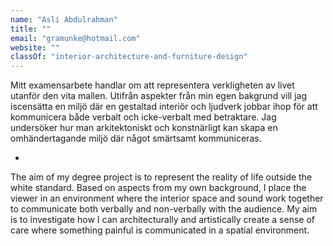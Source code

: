 ```yaml
---
name: "Asli Abdulrahman"
title: ""
email: "gramunke@hotmail.com"
website: ""
classOf: "interior-architecture-and-furniture-design"
---
```









Mitt examensarbete handlar om att representera verkligheten av livet utanför den vita mallen. Utifrån aspekter från min egen bakgrund vill jag iscensätta en miljö där en gestaltad interiör och ljudverk jobbar ihop för att kommunicera både verbalt och icke-verbalt med betraktare. Jag undersöker hur man arkitektoniskt och konstnärligt kan skapa en omhändertagande miljö där något smärtsamt kommuniceras.

-

The aim of my degree project is to represent the reality of life outside the white standard. Based on aspects from my own background, I place the viewer in an environment where the interior space and sound work together to communicate both verbally and non-verbally with the audience. My aim is to investigate how I can architecturally and artistically create a sense of care where something painful is communicated in a spatial environment.

<ImageZoom
  preview={preview231}
  zoom={zoom231}
  caption=""
/>

<ImageZoom
  preview={preview232}
  zoom={zoom232}
  caption=""
/>

<ImageZoom
  preview={preview233}
  zoom={zoom233}
  caption=""
/>

<ImageZoom
  preview={preview235}
  zoom={zoom235}
  caption=""
/>

<ImageZoom
  preview={preview237}
  zoom={zoom237}
  caption=""
  isTallImage={true}
/>

<ImageZoom
  preview={preview238}
  zoom={zoom238}
  caption=""
  isTallImage={true}
/>








